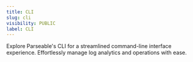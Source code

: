 ```yaml
---
title: CLI
slug: cli
visibility: PUBLIC
label: CLI
---
```

Explore Parseable's CLI for a streamlined command-line interface experience. Effortlessly manage log analytics and operations with ease.